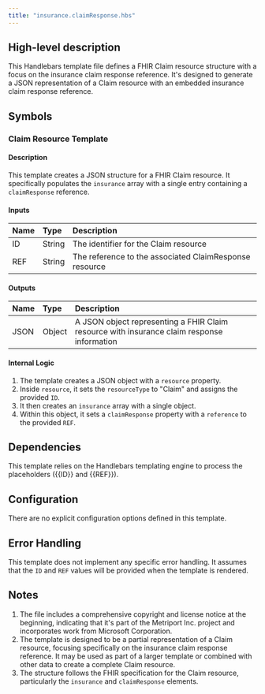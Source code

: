 ```yaml
---
title: "insurance.claimResponse.hbs"
---
```


## High-level description
This Handlebars template file defines a FHIR Claim resource structure with a focus on the insurance claim response reference. It's designed to generate a JSON representation of a Claim resource with an embedded insurance claim response reference.

## Symbols

### Claim Resource Template
#### Description
This template creates a JSON structure for a FHIR Claim resource. It specifically populates the `insurance` array with a single entry containing a `claimResponse` reference.

#### Inputs
| Name | Type | Description |
|:-----|:-----|:------------|
| ID | String | The identifier for the Claim resource |
| REF | String | The reference to the associated ClaimResponse resource |

#### Outputs
| Name | Type | Description |
|:-----|:-----|:------------|
| JSON | Object | A JSON object representing a FHIR Claim resource with insurance claim response information |

#### Internal Logic
1. The template creates a JSON object with a `resource` property.
2. Inside `resource`, it sets the `resourceType` to "Claim" and assigns the provided `ID`.
3. It then creates an `insurance` array with a single object.
4. Within this object, it sets a `claimResponse` property with a `reference` to the provided `REF`.

## Dependencies
This template relies on the Handlebars templating engine to process the placeholders ({{ID}} and {{REF}}).

## Configuration
There are no explicit configuration options defined in this template.

## Error Handling
This template does not implement any specific error handling. It assumes that the `ID` and `REF` values will be provided when the template is rendered.

## Notes
1. The file includes a comprehensive copyright and license notice at the beginning, indicating that it's part of the Metriport Inc. project and incorporates work from Microsoft Corporation.
2. The template is designed to be a partial representation of a Claim resource, focusing specifically on the insurance claim response reference. It may be used as part of a larger template or combined with other data to create a complete Claim resource.
3. The structure follows the FHIR specification for the Claim resource, particularly the `insurance` and `claimResponse` elements.